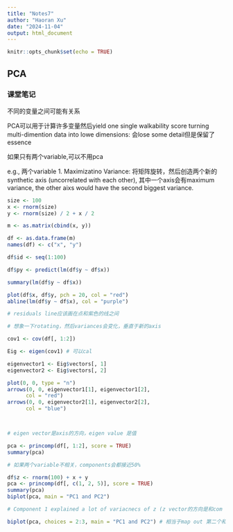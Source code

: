 ```yaml
---
title: "Notes7"
author: "Haoran Xu"
date: "2024-11-04"
output: html_document
---
```


```r
knitr::opts_chunk$set(echo = TRUE)
```

## PCA

### 课堂笔记

不同的变量之间可能有关系

PCA可以用于计算许多变量然后yield one single walkability score
turning multi-dimention data into lowe dimensions: 会lose some detail但是保留了essence

如果只有两个variable,可以不用pca

e.g., 两个variable
1. Maximizatino Variance: 将矩阵旋转，然后创造两个新的synthetic axis (uncorrelated with each other), 其中一个axis会有maximum variance, the other aixs would have the second biggest variance.

```r
size <- 100
x <- rnorm(size)
y <- rnorm(size) / 2 + x / 2

m <- as.matrix(cbind(x, y))

df <- as.data.frame(m)
names(df) <- c("x", "y")

df$id <- seq(1:100)

df$py <- predict(lm(df$y ~ df$x))

summary(lm(df$y ~ df$x))

plot(df$x, df$y, pch = 20, col = "red")
abline(lm(df$y ~ df$x), col = "purple")

# residuals line应该画在点和紫色的线之间

# 想象一下rotating，然后variances会变化，垂直于新的axis

cov1 <- cov(df[, 1:2])

Eig <- eigen(cov1) # 可以cal

eigenvector1 <- Eig$vectors[, 1]
eigenvector2 <- Eig$vectors[, 2]

plot(0, 0, type = "n")
arrows(0, 0, eigenvector1[1], eigenvector1[2], 
      col = "red")
arrows(0, 0, eigenvector2[1], eigenvector2[2], 
      col = "blue")



# eigen vector是axis的方向，eigen value 是值

pca <- princomp(df[, 1:2], score = TRUE)
summary(pca)

# 如果两个variable不相关，components会都接近50%

df$z <- rnorm(100) + x + y
pca <- princomp(df[, c(1, 2, 5)], score = TRUE)
summary(pca)
biplot(pca, main = "PC1 and PC2")

# Component 1 explained a lot of variacnecs of z (z vector的方向是和com 1 几乎是平行的)

biplot(pca, choices = 2:3, main = "PC1 and PC2") # 相当于map out 第二个和第三个components

```


